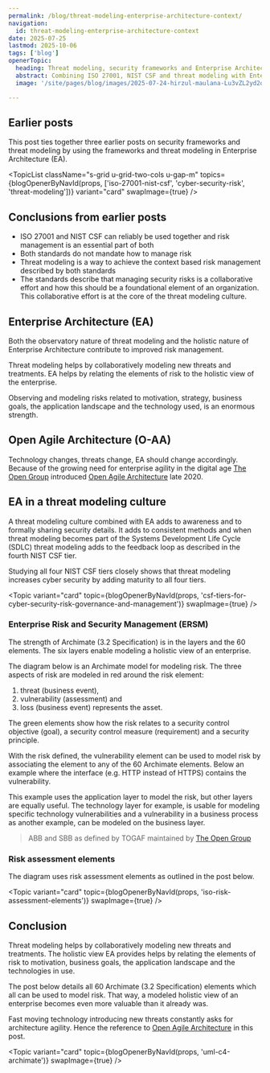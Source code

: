 ```yaml
---
permalink: /blog/threat-modeling-enterprise-architecture-context/
navigation:
  id: threat-modeling-enterprise-architecture-context
date: 2025-07-25
lastmod: 2025-10-06
tags: ['blog']
openerTopic:
  heading: Threat modeling, security frameworks and Enterprise Architecture
  abstract: Combining ISO 27001, NIST CSF and threat modeling with Enterprise Architecture strengthens all elements
  image: '/site/pages/blog/images/2025-07-24-hirzul-maulana-Lu3vZL2yd2o-unsplash.jpg'

---
```



## Earlier posts

This post ties together three earlier posts on security frameworks and threat
modeling by using the frameworks and threat modeling in Enterprise Architecture
(EA).

<TopicList
  className="s-grid u-grid-two-cols u-gap-m"
  topics={blogOpenerByNavId(props, ['iso-27001-nist-csf', 'cyber-security-risk', 'threat-modeling'])}
  variant="card"
  swapImage={true}
/>

## Conclusions from earlier posts

- ISO 27001 and NIST CSF can reliably be used together and risk management
  is an essential part of both
- Both standards do not mandate how to manage risk
- Threat modeling is a way to achieve the context based risk management
  described by both standards
- The standards describe that managing security risks is a collaborative effort
  and how this should be a foundational element of an organization. This
  collaborative effort is at the core of the threat modeling culture.

## Enterprise Architecture (EA)

Both the observatory nature of threat modeling and the holistic nature of
Enterprise Architecture contribute to improved risk management.

Threat modeling helps by collaboratively modeling new threats and treatments. EA
helps by relating the elements of risk to the holistic view of the enterprise.

Observing and modeling risks related to motivation, strategy, business goals,
the application landscape and the technology used, is an enormous strength.

## Open Agile Architecture (O-AA)

Technology changes, threats change, EA should change accordingly. Because of the
growing need for enterprise agility in the digital age [The Open
Group](https://www.opengroup.org) introduced [Open Agile
Architecture](https://www.opengroup.org/AgileArchitecture) late 2020.

## EA in a threat modeling culture

A threat modeling culture combined with EA adds to awareness and to formally
sharing security details. It adds to consistent methods and when threat modeling
becomes part of the Systems Development Life Cycle (SDLC) threat modeling adds
to the feedback loop as described in the fourth NIST CSF tier.

Studying all four NIST CSF tiers closely shows that threat modeling increases
cyber security by adding maturity to all four tiers.

<Topic variant="card" topic={blogOpenerByNavId(props, 'csf-tiers-for-cyber-security-risk-governance-and-management')} swapImage={true} />

### Enterprise Risk and Security Management (ERSM)

The strength of Archimate (3.2 Specification) is in the layers and the 60
elements. The six layers enable modeling a holistic view of an enterprise.

The diagram below is an Archimate model for modeling risk. The three aspects of
risk are modeled in red around the risk element:

1) threat (business event),
2) vulnerability (assessment) and
3) loss (business event) represents the asset.

The green elements show how the risk relates to a security control objective
(goal), a security control measure (requirement) and a security principle.

<Diagram src="/site/pages/blog/images-security-framework/ersm-base.svg" width="45rem" />

With the risk defined, the vulnerability element can be used to model risk by
associating the element to any of the 60 Archimate elements. Below an example
where the interface (e.g. HTTP instead of HTTPS) contains the vulnerability.

This example uses the application layer to model the risk, but other layers are
equally useful. The technology layer for example, is usable for modeling
specific technology vulnerabilities and a vulnerability in a business process as
another example, can be modeled on the business layer.

> ABB and SBB as defined by TOGAF maintained by [The Open
Group](https://www.opengroup.org)

<Diagram src="/site/pages/blog/images-security-framework/ersm-example-abb-sbb.svg" width="60rem" />

### Risk assessment elements

The diagram uses risk assessment elements as outlined in the post below.

<Topic variant="card" topic={blogOpenerByNavId(props, 'iso-risk-assessment-elements')} swapImage={true} />

## Conclusion

Threat modeling helps by collaboratively modeling new threats and treatments.
The holistic view EA provides helps by relating the elements of risk to
motivation, business goals, the application landscape and the technologies in
use.

The post below details all 60 Archimate (3.2 Specification) elements which all
can be used to model risk. That way, a modeled holistic view of an enterprise
becomes even more valuable than it already was.

Fast moving technology introducing new threats constantly asks for architecture
agility. Hence the reference to [Open Agile
Architecture](https://www.opengroup.org/AgileArchitecture) in this post.

<Topic variant="card" topic={blogOpenerByNavId(props, 'uml-c4-archimate')} swapImage={true} />
